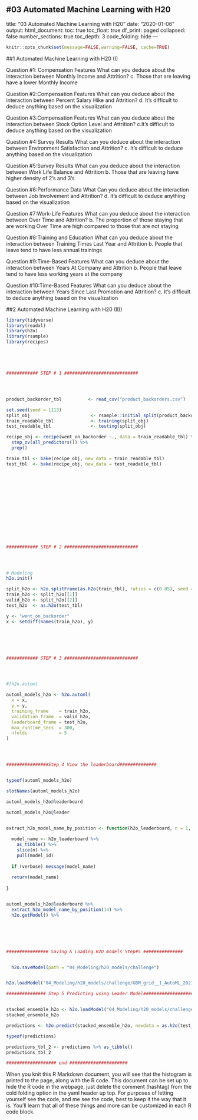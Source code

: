 #03 Automated Machine Learning with H20
---
title: "03 Automated Machine Learning with H20"
date: "2020-01-06"
output:
  html_document:
    toc: true
    toc_float: true
    df_print: paged
    collapsed: false
    number_sections: true
    toc_depth: 3
    code_folding: hide
---

```r
knitr::opts_chunk$set(message=FALSE,warning=FALSE, cache=TRUE)
```

##1 Automated Machine Learning with H20 (I)


Question #1: Compensation Features What can you deduce about the interaction between Monthly Income and Attrition?
c. Those that are leaving have a lower Monthly Income

Question #2:Compensation Features What can you deduce about the interaction between Percent Salary Hike and Attrition?
d. It's difficult to deduce anything based on the visualization


Question #3:Compensation Features What can you deduce about the interaction between Stock Option Level and Attrition?
c.It’s difficult to deduce anything based on the visualization

Question #4:Survey Results What can you deduce about the interaction between Environment Satisfaction and Attrition?
c. It's difficult to deduce anything based on the visualization

Question #5:Survey Results What can you deduce about the interaction between Work Life Balance and Attrition
b. Those that are leaving have higher density of 2’s and 3’s

Question #6:Performance Data What Can you deduce about the interaction between Job Involvement and Attrition?
d. It's difficult to deduce anything based on the visualization

Question #7:Work-Life Features What can you deduce about the interaction between Over Time and Attrition?
b. The proportion of those staying that are working Over Time are high compared to those that are not staying

Question #8:Training and Education What can you deduce about the interaction between Training Times Last Year and Attrition
b. People that leave tend to have less annual trainings

Question #9:Time-Based Features What can you deduce about the interaction between Years At Company and Attrition
b. People that leave tend to have less working years at the company

Question #10:Time-Based Features What can you deduce about the interaction between Years Since Last Promotion and Attrition?
c. It's difficult to deduce anything based on the visualization

##2 Automated Machine Learning with H20 (II))


```r
library(tidyverse)
library(readxl)
library(h2o)
library(rsample)
library(recipes)





############ STEP # 1 ############################




product_backorder_tbl          <- read_csv("product_backorders.csv")

set.seed(seed = 1113)
split_obj                       <- rsample::initial_split(product_backorder_tbl, prop = 0.85)
train_readable_tbl              <- training(split_obj)
test_readable_tbl               <- testing(split_obj)

recipe_obj <- recipe(went_on_backorder ~., data = train_readable_tbl) %>% 
  step_zv(all_predictors()) %>% 
  prep()

train_tbl <- bake(recipe_obj, new_data = train_readable_tbl)
test_tbl  <- bake(recipe_obj, new_data = test_readable_tbl)















############ STEP # 2 ############################




# Modeling
h2o.init()

split_h2o <- h2o.splitFrame(as.h2o(train_tbl), ratios = c(0.85), seed = 1234)
train_h2o <- split_h2o[[1]]
valid_h2o <- split_h2o[[2]]
test_h2o  <- as.h2o(test_tbl)

y <- "went_on_backorder"
x <- setdiff(names(train_h2o), y)






############ STEP # 3 ############################




#?h2o.automl

automl_models_h2o <- h2o.automl(
  x = x,
  y = y,
  training_frame    = train_h2o,
  validation_frame  = valid_h2o,
  leaderboard_frame = test_h2o,
  max_runtime_secs  = 300,
  nfolds            = 5 
)




################Step 4 View the leaderboard##############


typeof(automl_models_h2o)

slotNames(automl_models_h2o)

automl_models_h2o@leaderboard

automl_models_h2o@leader


extract_h2o_model_name_by_position <- function(h2o_leaderboard, n = 1, verbose = T) {
  
  model_name <- h2o_leaderboard %>%
    as_tibble() %>%
    slice(n) %>%
    pull(model_id)
  
  if (verbose) message(model_name)
  
  return(model_name)
  
}


automl_models_h2o@leaderboard %>% 
  extract_h2o_model_name_by_position(14) %>% 
  h2o.getModel() %>%






################ Saving & Loading H2O models Step#5 ###############


  h2o.saveModel(path = "04_Modeling/h20_models/challenge")


h2o.loadModel("04_Modeling/h20_models/challenge/GBM_grid__1_AutoML_20210531_150000_model_3")

############### Step 5 Predicting using Leader Model#####################


stacked_ensemble_h2o <- h2o.loadModel("04_Modeling/h20_models/challenge/GBM_grid__1_AutoML_20210531_150000_model_3")
stacked_ensemble_h2o

predictions <- h2o.predict(stacked_ensemble_h2o, newdata = as.h2o(test_tbl))

typeof(predictions)

predictions_tbl_2 <- predictions %>% as_tibble()
predictions_tbl_2

################### end ######################
```

When you knit this R Markdown document, you will see that the histogram is printed to the page, along with the R code. This document can be set up to hide the R code in the webpage, just delete the comment (hashtag) from the cold folding option in the yaml header up top. For purposes of letting yourself see the code, and me see the code, best to keep it the way that it is. You'll learn that all of these things and more can be customized in each R code block.